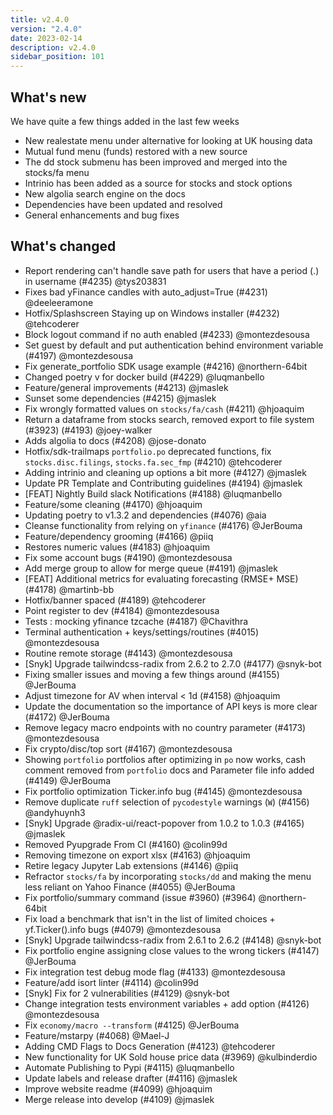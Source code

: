 ```yaml
---
title: v2.4.0
version: "2.4.0"
date: 2023-02-14
description: v2.4.0
sidebar_position: 101
---
```


## What's new
We have quite a few things added in the last few weeks
- New realestate menu under alternative for looking at UK housing data
- Mutual fund menu (funds) restored with a new source
- The dd stock submenu has been improved and merged into the stocks/fa menu
- Intrinio has been added as a source for stocks and stock options
- New algolia search engine on the docs
- Dependencies have been updated and resolved
- General enhancements and bug fixes

## What's changed
- Report rendering can't handle save path for users that have a period (.) in username (#4235) @tys203831
- Fixes bad yFinance candles with auto_adjust=True (#4231) @deeleeramone
- Hotfix/Splashscreen Staying up on Windows installer (#4232) @tehcoderer
- Block logout command if no auth enabled (#4233) @montezdesousa
- Set guest by default and put authentication behind environment variable (#4197) @montezdesousa
- Fix generate_portfolio SDK usage example (#4216) @northern-64bit
- Changed poetry v for docker build (#4229) @luqmanbello
- Feature/general improvements (#4213) @jmaslek
- Sunset some dependencies (#4215) @jmaslek
- Fix wrongly formatted values on `stocks/fa/cash` (#4211) @hjoaquim
- Return a dataframe from stocks search, removed export to file system (#3923) (#4193) @joey-walker
- Adds algolia to docs (#4208) @jose-donato
- Hotfix/sdk-trailmaps `portfolio.po` deprecated functions, fix `stocks.disc.filings`, `stocks.fa.sec_fmp` (#4210) @tehcoderer
- Adding intrinio and cleaning up options a bit more (#4127) @jmaslek
- Update PR Template and Contributing guidelines (#4194) @jmaslek
- [FEAT] Nightly Build slack Notifications (#4188) @luqmanbello
- Feature/some cleaning (#4170) @hjoaquim
- Updating poetry to v1.3.2 and dependencies (#4076) @aia
- Cleanse functionality from relying on `yfinance` (#4176) @JerBouma
- Feature/dependency grooming (#4166) @piiq
- Restores numeric values (#4183) @hjoaquim
- Fix some account bugs (#4190) @montezdesousa
- Add merge group to allow for merge queue (#4191) @jmaslek
- [FEAT] Additional metrics for evaluating forecasting (RMSE+ MSE) (#4178) @martinb-bb
- Hotfix/banner spaced (#4189) @tehcoderer
- Point register to dev (#4184) @montezdesousa
- Tests : mocking yfinance tzcache (#4187) @Chavithra
- Terminal authentication + keys/settings/routines (#4015) @montezdesousa
- Routine remote storage (#4143) @montezdesousa
- [Snyk] Upgrade tailwindcss-radix from 2.6.2 to 2.7.0 (#4177) @snyk-bot
- Fixing smaller issues and moving a few things around (#4155) @JerBouma
- Adjust timezone for AV when interval < 1d (#4158) @hjoaquim
- Update the documentation so the importance of API keys is more clear (#4172) @JerBouma
- Remove legacy macro endpoints with no country parameter (#4173) @montezdesousa
- Fix crypto/disc/top sort (#4167) @montezdesousa
- Showing `portfolio` portfolios after optimizing in `po` now works, cash comment removed from `portfolio` docs and Parameter file info added (#4149) @JerBouma
- Fix portfolio optimization Ticker.info bug (#4145) @montezdesousa
- Remove duplicate `ruff` selection of `pycodestyle` warnings (`W`) (#4156) @andyhuynh3
- [Snyk] Upgrade @radix-ui/react-popover from 1.0.2 to 1.0.3 (#4165) @jmaslek
- Removed Pyupgrade From CI (#4160) @colin99d
- Removing timezone on export xlsx (#4163) @hjoaquim
- Retire legacy Jupyter Lab extensions (#4146) @piiq
- Refractor `stocks/fa` by incorporating `stocks/dd` and making the menu less reliant on Yahoo Finance (#4055) @JerBouma
- Fix portfolio/summary command (issue #3960) (#3964) @northern-64bit
- Fix load a benchmark that isn't in the list of limited choices + yf.Ticker().info bugs (#4079) @montezdesousa
- [Snyk] Upgrade tailwindcss-radix from 2.6.1 to 2.6.2 (#4148) @snyk-bot
- Fix portfolio engine assigning close values to the wrong tickers (#4147) @JerBouma
- Fix integration test debug mode flag (#4133) @montezdesousa
- Feature/add isort linter (#4114) @colin99d
- [Snyk] Fix for 2 vulnerabilities (#4129) @snyk-bot
- Change integration tests environment variables + add option (#4126) @montezdesousa
- Fix `economy/macro --transform` (#4125) @JerBouma
- Feature/mstarpy (#4068) @Mael-J
- Adding CMD Flags to Docs Generation (#4123) @tehcoderer
- New functionality for UK Sold house price data (#3969) @kulbinderdio
- Automate Publishing to Pypi (#4115) @luqmanbello
- Update labels and release drafter (#4116) @jmaslek
- Improve website readme (#4099) @hjoaquim
- Merge release into develop (#4109) @jmaslek
